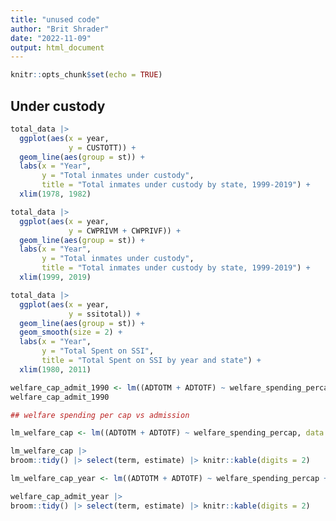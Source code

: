 ```yaml
---
title: "unused code"
author: "Brit Shrader"
date: "2022-11-09"
output: html_document
---
```


```r
knitr::opts_chunk$set(echo = TRUE)
```

## Under custody


```r
total_data |>
  ggplot(aes(x = year,
             y = CUSTOTT)) +
  geom_line(aes(group = st)) +
  labs(x = "Year",
       y = "Total inmates under custody",
       title = "Total inmates under custody by state, 1999-2019") +
  xlim(1978, 1982)

total_data |>
  ggplot(aes(x = year,
             y = CWPRIVM + CWPRIVF)) +
  geom_line(aes(group = st)) +
  labs(x = "Year",
       y = "Total inmates under custody",
       title = "Total inmates under custody by state, 1999-2019") +
  xlim(1999, 2019)
```

```r
total_data |>
  ggplot(aes(x = year,
             y = ssitotal)) +
  geom_line(aes(group = st)) +
  geom_smooth(size = 2) +
  labs(x = "Year",
       y = "Total Spent on SSI",
       title = "Total Spent on SSI by year and state") +
  xlim(1980, 2011)
```

```r
welfare_cap_admit_1990 <- lm((ADTOTM + ADTOTF) ~ welfare_spending_percap + year, data = total_data, subset = (year < 1990) & (st == "CA")) 
welfare_cap_admit_1990
```

```r
## welfare spending per cap vs admission

lm_welfare_cap <- lm((ADTOTM + ADTOTF) ~ welfare_spending_percap, data = total_data) 

lm_welfare_cap |>
broom::tidy() |> select(term, estimate) |> knitr::kable(digits = 2)

lm_welfare_cap_year <- lm((ADTOTM + ADTOTF) ~ welfare_spending_percap + year, data = total_data)

welfare_cap_admit_year |>
broom::tidy() |> select(term, estimate) |> knitr::kable(digits = 2)

```

